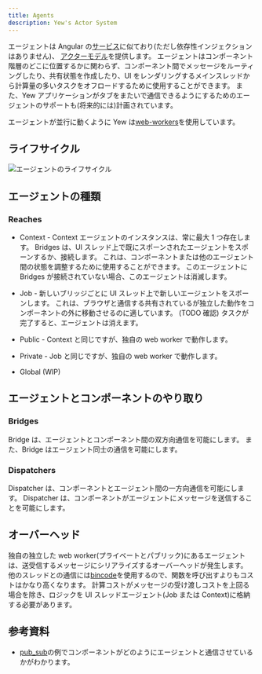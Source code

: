 ```yaml
---
title: Agents
description: Yew's Actor System
---
```


エージェントは Angular の[サービス](https://angular.io/guide/architecture-services)に似ており\(ただし依存性インジェクションはありません\)、
[アクターモデル](https://en.wikipedia.org/wiki/Actor_model)を提供します。
エージェントはコンポーネント階層のどこに位置するかに関わらず、コンポーネント間でメッセージをルーティングしたり、共有状態を作成したり、UI をレンダリングするメインスレッドから計算量の多いタスクをオフロードするために使用することができます。
また、Yew アプリケーションがタブをまたいで通信できるようにするためのエージェントのサポートも\(将来的には\)計画されています。

エージェントが並行に動くように Yew は[web-workers](https://developer.mozilla.org/en-US/docs/Web/API/Web_Workers_API/Using_web_workers)を使用しています。

## ライフサイクル

![エージェントのライフサイクル](https://user-images.githubusercontent.com/42674621/79125224-b6481d80-7d95-11ea-8e6a-ab9b52d1d8ac.png)

## エージェントの種類

### Reaches

- Context - Context エージェントのインスタンスは、常に最大 1 つ存在します。
  Bridges は、UI スレッド上で既にスポーンされたエージェントをスポーンするか、接続します。
  これは、コンポーネントまたは他のエージェント間の状態を調整するために使用することができます。
  このエージェントに Bridges が接続されていない場合、このエージェントは消滅します。

- Job - 新しいブリッジごとに UI スレッド上で新しいエージェントをスポーンします。
  これは、ブラウザと通信する共有されているが独立した動作をコンポーネントの外に移動させるのに適しています。
  (TODO 確認) タスクが完了すると、エージェントは消えます。

- Public - Context と同じですが、独自の web worker で動作します。

- Private - Job と同じですが、独自の web worker で動作します。

- Global \(WIP\)

## エージェントとコンポーネントのやり取り

### Bridges

Bridge は、エージェントとコンポーネント間の双方向通信を可能にします。
また、Bridge はエージェント同士の通信を可能にします。

### Dispatchers

Dispatcher は、コンポーネントとエージェント間の一方向通信を可能にします。
Dispatcher は、コンポーネントがエージェントにメッセージを送信することを可能にします。

## オーバーヘッド

独自の独立した web worker(プライベートとパブリック)にあるエージェントは、送受信するメッセージにシリアライズするオーバーヘッドが発生します。
他のスレッドとの通信には[bincode](https://github.com/servo/bincode)を使用するので、関数を呼び出すよりもコストはかなり高くなります。
計算コストがメッセージの受け渡しコストを上回る場合を除き、ロジックを UI スレッドエージェント\(Job または Context\)に格納する必要があります。

## 参考資料

- [pub_sub](https://github.com/yewstack/yew/tree/v0.18/examples/pub_sub)の例でコンポーネントがどのようにエージェントと通信させているかがわかります。
